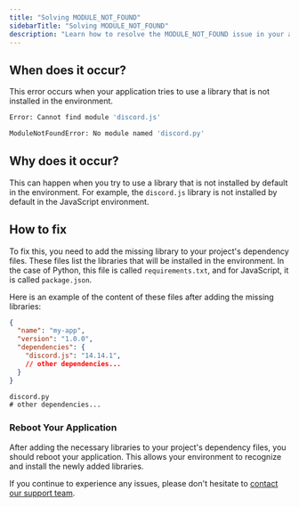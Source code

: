 ```yaml
---
title: "Solving MODULE_NOT_FOUND"
sidebarTitle: "Solving MODULE_NOT_FOUND"
description: "Learn how to resolve the MODULE_NOT_FOUND issue in your application."
---
```


## When does it occur?
This error occurs when your application tries to use a library that is not installed in the environment.

```bash javascript
Error: Cannot find module 'discord.js'
```

```bash python
ModuleNotFoundError: No module named 'discord.py'
```

## Why does it occur?

This can happen when you try to use a library that is not installed by default in the environment. For example, the `discord.js` library is not installed by default in the JavaScript environment.

## How to fix

To fix this, you need to add the missing library to your project's dependency files. These files list the libraries that will be installed in the environment. In the case of Python, this file is called `requirements.txt`, and for JavaScript, it is called `package.json`.

Here is an example of the content of these files after adding the missing libraries:

```json package.json 
{
  "name": "my-app",
  "version": "1.0.0",
  "dependencies": {
    "discord.js": "14.14.1",
    // other dependencies...
  }
}
```

```txt requirements.txt
discord.py
# other dependencies...
```

### Reboot Your Application

After adding the necessary libraries to your project's dependency files, you should reboot your application. This allows your environment to recognize and install the newly added libraries. 

If you continue to experience any issues, please don't hesitate to [contact our support team](/company/support).